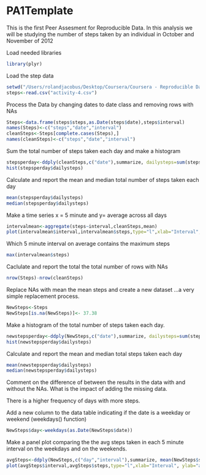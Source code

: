 PA1Template
========================================================

This is the first Peer Assesment for Reproducible Data. In this analysis we will be studying the number of steps taken by an individual in October and November of 2012

Load needed libraries
```r
library(plyr)

```

Load the step data
```r
setwd("/Users/rolandjacobus/Desktop/Coursera/Coursera - Reproducible Data/PA1")
steps<-read.csv("activity-4.csv")
```

Process the Data by changing dates to date class and removing rows with NAs
```r
Steps<-data.frame(steps$steps,as.Date(steps$date),steps$interval)
names(Steps)<-c("steps","date","interval")
cleanSteps<-Steps[complete.cases(Steps),]
names(cleanSteps)<-c("steps","date","interval")
```

Sum the total number of steps taken each day and make a histogram
```r
stepsperday<-ddply(cleanSteps,c("date"),summarize, dailysteps=sum(steps))
hist(stepsperday$dailysteps)
```

Calculate and report the mean and median total number of steps taken each day
```r
mean(stepsperday$dailysteps)
median(stepsperday$dailysteps)
```

Make a time series x = 5 minute and y= average across all days
```r
intervalmean<-aggregate(steps~interval,cleanSteps,mean)
plot(intervalmean$interval,intervalmean$steps,type="l",xlab="Interval", ylab="average steps")
```

Which 5 minute interval on average contains the maximum steps
```r
max(intervalmean$steps)
```

Caclulate and report the total the total number of rows with NAs
```r
nrow(Steps)-nrow(cleanSteps)
```

Replace NAs with mean the mean steps and create a new dataset ...a very simple replacement process.
```r
NewSteps<-Steps
NewSteps[is.na(NewSteps)]<- 37.38
```

Make a histogram of the total number of steps taken each day.
```r
newstepsperday<-ddply(NewSteps,c("date"),summarize, dailysteps=sum(steps))
hist(newstepsperday$dailysteps)
```

Calculate and report the mean and median total steps taken each day
```r
mean(newstepsperday$dailysteps)
median(newstepsperday$dailysteps)
```

Comment on the difference of between the results in the data with and without the NAs. What is the impact of adding the missing data.

There is a higher frequency of days with more steps.

Add a new column to the data table indicating if the date is a weekday or weekend (weekdays() function)
```r
NewSteps$day<-weekdays(as.Date(NewSteps$date))
```

Make a panel plot comparing the the avg steps taken in each 5 minute interval on the weekdays and on the weekends.
```r
avgSteps<-ddply(NewSteps,c("day","interval"),summarize, mean(NewSteps$steps))
plot(avgSteps$interval,avgSteps$steps,type="l",xlab="Interval", ylab="average steps")
```